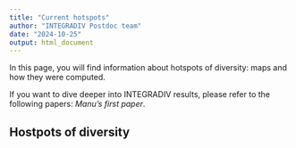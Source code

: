 ```yaml
---
title: "Current hotspots"
author: "INTEGRADIV Postdoc team"
date: "2024-10-25"
output: html_document
---
```


In this page, you will find information about hotspots of diversity: maps and how they were computed. 

If you want to dive deeper into INTEGRADIV results, please refer to the following papers: _Manu's first paper_.


## Hostpots of diversity

